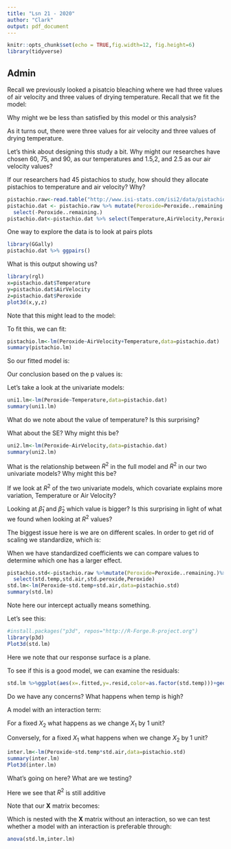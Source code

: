 ```yaml
---
title: "Lsn 21 - 2020"
author: "Clark"
output: pdf_document
---
```


```r
knitr::opts_chunk$set(echo = TRUE,fig.width=12, fig.height=6)
library(tidyverse)
```

## Admin

Recall we previously looked a pisatcio bleaching where we had three values of air velocity and three values of drying temperature.  Recall that we fit the model:


\vspace{1.in}

Why might we be less than satisfied by this model or this analysis?

\vspace{1.in}

As it turns out, there were three values for air velocity and three values of drying temperature. 

Let's think about designing this study a bit.  Why might our researches have chosen 60, 75, and 90, as our temperatures and 1.5,2, and 2.5 as our air velocity values?

\vspace{.5in}

If our researchers had 45 pistachios to study, how should they allocate pistachios to temperature and air velocity? Why?

\vspace{1.in}


```r
pistachio.raw<-read.table("http://www.isi-stats.com/isi2/data/pistachioStudy.txt",header=T)
pistachio.dat <- pistachio.raw %>% mutate(Peroxide=Peroxide..remaining.)%>%
  select(-Peroxide..remaining.)
pistachio.dat<-pistachio.dat %>% select(Temperature,AirVelocity,Peroxide)
```

One way to explore the data is to look at pairs plots

```r
library(GGally)
pistachio.dat %>% ggpairs()
```

What is this output showing us?

\vspace{1.in}

```r
library(rgl)
x=pistachio.dat$Temperature
y=pistachio.dat$AirVelocity
z=pistachio.dat$Peroxide
plot3d(x,y,z)
```

Note that this might lead to the model:


\vspace{1.in}

To fit this, we can fit:

```r
pistachio.lm<-lm(Peroxide~AirVelocity+Temperature,data=pistachio.dat)
summary(pistachio.lm)
```

So our fitted model is:

\vspace{1.in}

Our conclusion based on the p values is:

\vspace{1.in}

Let's take a look at the univariate models:

```r
uni1.lm<-lm(Peroxide~Temperature,data=pistachio.dat)
summary(uni1.lm)
```

What do we note about the value of temperature?  Is this surprising?

\vspace{.5in}

What about the SE?  Why might this be?

\vspace{.5in}

```r
uni2.lm<-lm(Peroxide~AirVelocity,data=pistachio.dat)
summary(uni2.lm)
```

What is the relationship between $R^2$ in the full model and $R^2$ in our two univariate models?  Why might this be?

If we look at $R^2$ of the two univariate models, which covariate explains more variation, Temperature or Air Velocity?

\vspace{.5in}

Looking at $\hat{\beta}_1$ and $\hat{\beta}_2$ which value is bigger?  Is this surprising in light of what we found when looking at $R^2$ values?


\vspace{.5in}

The biggest issue here is we are on different scales.  In order to get rid of scaling we standardize, which is:

\vspace{.5in}

When we have standardized coefficients we can compare values to determine which one has a larger effect.

```r
pistachio.std<-pistachio.raw %>%mutate(Peroxide=Peroxide..remaining.)%>%
  select(std.temp,std.air,std.peroxide,Peroxide)
std.lm<-lm(Peroxide~std.temp+std.air,data=pistachio.std)
summary(std.lm)
```

Note here our intercept actually means something.  

\vspace{.5in}

Let's see this:
```r
#install.packages("p3d", repos="http://R-Forge.R-project.org")
library(p3d)
Plot3d(std.lm)
```

Here we note that our response surface is a plane.  

To see if this is a good model, we can examine the residuals:

```r
std.lm %>%ggplot(aes(x=.fitted,y=.resid,color=as.factor(std.temp)))+geom_point()
```

Do we have any concerns?  What happens when temp is high?  

\vspace{.5in}

A model with an interaction term:

\vspace{1.in}

For a fixed $X_2$ what happens as we change $X_1$ by 1 unit?  

\vspace{.5in}

Conversely, for a fixed $X_1$ what happens when we change $X_2$ by 1 unit?

\vspace{.5in}

```r
inter.lm<-lm(Peroxide~std.temp*std.air,data=pistachio.std)
summary(inter.lm)
Plot3d(inter.lm)
```

What's going on here?  What are we testing?  

\vspace{.5in}

Here we see that $R^2$ is still additive

Note that our $\textbf{X}$ matrix becomes:

\vspace{1.in}

Which is nested with the $\textbf{X}$ matrix without an interaction, so we can test whether a model with an interaction is preferable through:

```r
anova(std.lm,inter.lm)
```

